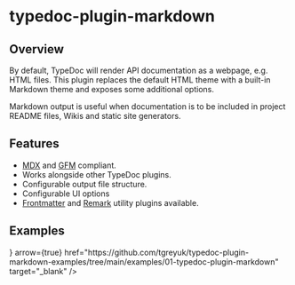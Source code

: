 
# typedoc-plugin-markdown

<PackageDescription pjson={pjson} />

## Overview

By default, TypeDoc will render API documentation as a webpage, e.g. HTML files. This plugin replaces the default HTML theme with a built-in Markdown theme and exposes some additional options.

Markdown output is useful when documentation is to be included in project README files, Wikis and static site generators.

## Features

- [MDX](https://mdxjs.com/) and [GFM](https://github.github.com/gfm/) compliant.
- Works alongside other TypeDoc plugins.
- Configurable output file structure.
- Configurable UI options
- [Frontmatter](/plugins/frontmatter) and [Remark](/plugins/remark) utility plugins available.

## Examples

<Cards num={2}>
  <Cards.Card
    title="View on Github"
    icon={<FontAwesomeIcon icon={faGithub} />}
    arrow={true}
    href="https://github.com/tgreyuk/typedoc-plugin-markdown-examples/tree/main/examples/01-typedoc-plugin-markdown"
    target="_blank"
  />
</Cards>
